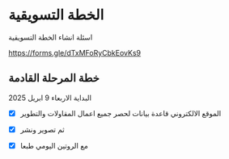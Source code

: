 # الخطة التسويقية

اسئلة انشاء الخطة التسويقية

https://forms.gle/dTxMFoRyCbkEovKs9


## خطة المرحلة القادمة 
البداية 
الاربعاء 9 ابريل 2025

- [x] الموقع الالكتروني قاعدة بيانات لحصر جميع اعمال المقاولات والتطوير

- [x] ثم تصوير ونشر

- [x] مع الروتين اليومي طبعا






